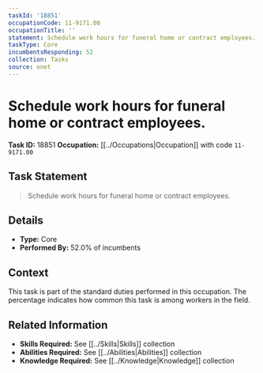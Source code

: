 ```yaml
---
taskId: '18851'
occupationCode: 11-9171.00
occupationTitle: ''
statement: Schedule work hours for funeral home or contract employees.
taskType: Core
incumbentsResponding: 52
collection: Tasks
source: onet
---
```

# Schedule work hours for funeral home or contract employees.

**Task ID:** 18851
**Occupation:** [[../Occupations|Occupation]] with code `11-9171.00`

## Task Statement

> Schedule work hours for funeral home or contract employees.

## Details

- **Type:** Core
- **Performed By:** 52.0% of incumbents

## Context

This task is part of the standard duties performed in this occupation. The percentage indicates how common this task is among workers in the field.

## Related Information

- **Skills Required:** See [[../Skills|Skills]] collection
- **Abilities Required:** See [[../Abilities|Abilities]] collection
- **Knowledge Required:** See [[../Knowledge|Knowledge]] collection
